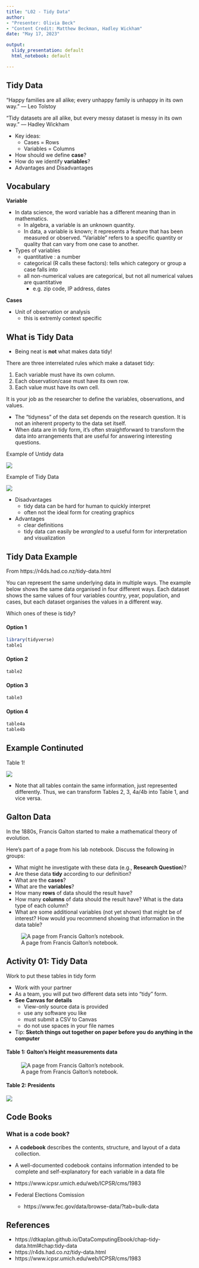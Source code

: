 ```yaml
---
title: "L02 - Tidy Data"
author: 
- "Presenter: Olivia Beck" 
- "Content Credit: Matthew Beckman, Hadley Wickham"
date: "May 17, 2023"

output: 
  slidy_presentation: default
  html_notebook: default

---
```





## Tidy Data

“Happy families are all alike; every unhappy family is unhappy in its own way.” –– Leo Tolstoy

“Tidy datasets are all alike, but every messy dataset is messy in its own way.” –– Hadley Wickham


- Key ideas:
  - Cases = Rows
  - Variables = Columns 
- How should we define **case**?
- How do we identify **variables**?
- Advantages and Disadvantages 

## Vocabulary 

**Variable** 

- In data science, the word variable has a different meaning than in mathematics. 
  - In algebra, a variable is an unknown quantity. 
  - In data, a variable is known; it represents a feature that has been measured or observed. “Variable” refers to a specific quantity or quality that can vary from one case to another.
  
- Types of variables
  - quantitative : a number
  - categorical (R calls these factors): tells which category or group a case falls into
  - all non-numerical values are categorical, but not all numerical values are quantitative
    - e.g. zip code, IP address, dates 
    
**Cases**

- Unit of observation or analysis 
  - this is extremly context specific 


## What is Tidy Data 

- Being neat is **not** what makes data tidy!


There are three interrelated rules which make a dataset tidy:

1. Each variable must have its own column.
2. Each observation/case must have its own row.
3. Each value must have its own cell.

It is your job as the researcher to define the variables, observations, and values. 

- The "tidyness" of the data set depends on the research question. It is not an inherent property to the data set itself. 
- When data are in tidy form, it’s often straightforward to transform the data into arrangements that are useful for answering interesting questions.


Example of Untidy data 

![](images/untidy-eg.png)

Example of Tidy Data

![](images/tidy-eg.png)


- Disadvantages
  - tidy data can be hard for human to quickly interpret 
  - often not the ideal form for creating graphics
- Advantages 
  - clear definitions
  - tidy data can easily be *wrangled* to a useful form for interpretation and visualization 



## Tidy Data Example

From https://r4ds.had.co.nz/tidy-data.html 


You can represent the same underlying data in multiple ways. The example below shows the same data organised in four different ways. Each dataset shows the same values of four variables country, year, population, and cases, but each dataset organises the values in a different way.

Which ones of these is tidy? 

#### Option 1

```r
library(tidyverse)
table1
```


#### Option 2

```r
table2
```


#### Option 3

```r
table3
```


#### Option 4

```r
table4a
table4b
```


## Example Continuted 

Table 1!

![](images/R4DS-tidy.png)

- Note that all tables contain the same information, just represented differently. Thus, we can transform Tables 2, 3, 4a/4b into Table 1, and vice versa.


## Galton Data

In the 1880s, Francis Galton started to make a mathematical theory of evolution.  

Here's part of a page from his lab notebook.  Discuss the following in groups:

- What might he investigate with these data (e.g., **Research Question**)?
- Are these data **tidy** according to our definition?
- What are the **cases**?
- What are the **variables**?
- How many **rows** of data should the result have?
- How many **columns** of data should the result have?  What is the data type of each column?
- What are some additional variables (not yet shown) that might be of interest?  How would you recommend showing that information in the data table?


![A page from Francis Galton's notebook.](images/galton-notebook.jpg)



## Activity 01: Tidy Data 

Work to put these tables in tidy form

- Work with your partner 
- As a team, you will put two different data sets into "tidy" form.  
- **See Canvas for details**
    - View-only source data is provided
    - use any software you like
    - must submit a CSV to Canvas 
    - do not use spaces in your file names 
- Tip: **Sketch things out together on paper before you do anything in the computer**


#### Table 1: **Galton's Height measurements data**

![A page from Francis Galton's notebook.](images/galton-notebook.jpg)


#### Table 2: **Presidents**

![](images/presidents.jpg)



## Code Books 

### What is a code book? 

- A **codebook** describes the contents, structure, and layout of a data collection. 
- A well-documented codebook contains information intended to be complete and self-explanatory for each variable in a data file

- https://www.icpsr.umich.edu/web/ICPSR/cms/1983 

- Federal Elections Comission 
  - https://www.fec.gov/data/browse-data/?tab=bulk-data
  
  
## References 

- https://dtkaplan.github.io/DataComputingEbook/chap-tidy-data.html#chap:tidy-data
- https://r4ds.had.co.nz/tidy-data.html
- https://www.icpsr.umich.edu/web/ICPSR/cms/1983




